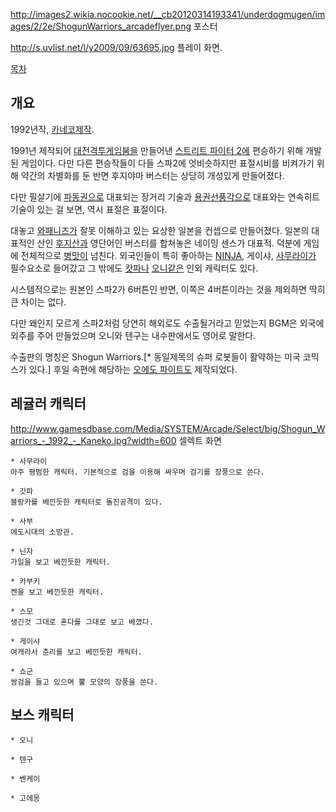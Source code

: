 http://images2.wikia.nocookie.net/__cb20120314193341/underdogmugen/images/2/2e/ShogunWarriors_arcadeflyer.png
포스터

http://s.uvlist.net/l/y2009/09/63695.jpg
플레이 화면.

[[목차]]

== 개요 ==
1992년작, [[카네코]]제작.

1991년 제작되어 [[대전격투게임]]붐을 만들어낸 [[스트리트 파이터 2]]에 편승하기 위해 개발된 게임이다. 다만 다른 편승작들이 다들 스파2에 엇비슷하지만 표절시비를 비켜가기 위해 약간의 차별화를 둔 반면 후지야마 버스터는 상당히 개성있게 만들어졌다.

다만 필살기에 [[파동권]]으로 대표되는 장거리 기술과 [[용권선풍각]]으로 대표와는 연속히트기술이 있는 걸 보면, 역시 표절은 표절이다.

대놓고 [[와패니즈]]가 잘못 이해하고 있는 요상한 일본을 컨셉으로 만들어졌다. 일본의 대표적인 산인 [[후지산]]과 영단어인 버스터를 합쳐놓은 네이밍 센스가 대표적. 덕분에 게임에 전체적으로 [[병맛]]이 넘친다. 외국인들이 특히 좋아하는 [[NINJA]], 게이샤, [[사무라이]]가 필수요소로 들어갔고 그 밖에도 [[캇파]]나 [[오니]]같은 인외 캐릭터도 있다.

시스템적으로는 원본인 스파2가 6버튼인 반면, 이쪽은 4버튼이라는 것을 제외하면 딱히 큰 차이는 없다.

다만 왜인지 모르게 스파2처럼 당연히 해외로도 수출될거라고 믿었는지 BGM은 외국에 외주를 주어 만들었으며 오니와 텐구는 내수판에서도 영어로 말한다.

수출판의 명칭은 Shogun Warriors.[* 동일제목의 슈퍼 로봇들이 활약하는 미국 코믹스가 있다.] 후일 속편에 해당하는 [[오에도 파이트]]도 제작되었다.

== 레귤러 캐릭터 ==
http://www.gamesdbase.com/Media/SYSTEM/Arcade/Select/big/Shogun_Warriors_-_1992_-_Kaneko.jpg?width=600
셀렉트 화면

 * 사무라이
 아주 평범한 캐릭터. 기본적으로 검을 이용해 싸우며 검기를 장풍으로 쓴다.

 * 갓파
 블랑카를 베낀듯한 캐릭터로 돌진공격이 있다. 

 * 사부
 에도시대의 소방관. 

 * 닌자
 가일을 보고 베낀듯한 캐릭터.

 * 카부키
 켄을 보고 베낀듯한 캐릭터.

 * 스모
 생긴것 그대로 혼다를 그대로 보고 베꼈다.

 * 게이샤
 여캐라서 춘리를 보고 베낀듯한 캐릭터.

 * 쇼군
 쌍검을 들고 있으며 뿔 모양의 장풍을 쓴다.

== 보스 캐릭터 ==
 * 오니

 * 텐구

 * 벤케이

 * 고에몽
